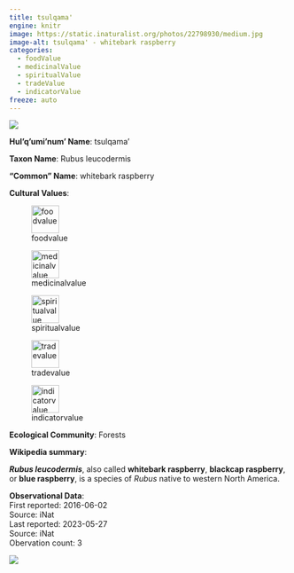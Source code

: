 ```yaml
---
title: tsulqama'
engine: knitr
image: https://static.inaturalist.org/photos/22798930/medium.jpg
image-alt: tsulqama' - whitebark raspberry
categories:
  - foodValue
  - medicinalValue
  - spiritualValue
  - tradeValue
  - indicatorValue
freeze: auto
---
```

![](https://static.inaturalist.org/photos/22798930/medium.jpg){fig-alt="tsulqama' - whitebark raspberry"}

**Hul'q'umi'num' Name**: tsulqama'



**Taxon Name**: Rubus leucodermis

**"Common" Name**: whitebark raspberry

**Cultural Values**:  

::: {layout-nrow=1 style="width:60%"}
![foodvalue](/files/foodvalue.svg){width=50px}

![medicinalvalue](/files/medicinalvalue.svg){width=50px}

![spiritualvalue](/files/spiritualvalue.svg){width=50px}

![tradevalue](/files/tradevalue.svg){width=50px}

![indicatorvalue](/files/indicatorvalue.svg){width=50px}
:::

**Ecological Community**: Forests

**Wikipedia summary**:  
<p class="mw-empty-elt">
</p>

<p><i><b>Rubus leucodermis</b></i>, also called <b>whitebark raspberry</b>, <b>blackcap raspberry</b>, or <b>blue raspberry</b>, is a species of <i>Rubus</i> native to western North America.

**Observational Data**:   
First reported: 2016-06-02  
Source: iNat  
Last reported: 2023-05-27  
Source: iNat  
Obervation count: 3

![](community_dist.png)
